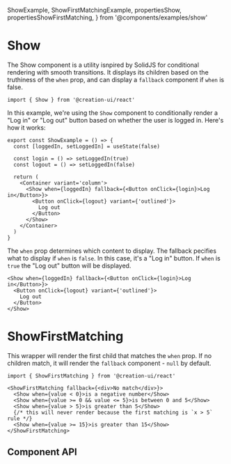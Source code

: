   ShowExample,
  ShowFirstMatchingExample,
  propertiesShow,
  propertiesShowFirstMatching,
} from '@components/examples/show'

# Show

The Show component is a utility isnpired by SolidJS for conditional rendering with smooth transitions. It displays its children based on the truthiness of the `when` prop, and can display a `fallback` component if `when` is false.

```tsx copy
import { Show } from '@creation-ui/react'
```

In this example, we're using the `Show` component to conditionally render a "Log in" or "Log out" button based on whether the user is logged in.
Here's how it works:

```tsx
export const ShowExample = () => {
  const [loggedIn, setLoggedIn] = useState(false)

  const login = () => setLoggedIn(true)
  const logout = () => setLoggedIn(false)

  return (
    <Container variant='column'>
      <Show when={loggedIn} fallback={<Button onClick={login}>Log in</Button>}>
        <Button onClick={logout} variant={'outlined'}>
          Log out
        </Button>
      </Show>
    </Container>
  )
}
```

<ShowExample />

The `when` prop determines which content to display. The fallback pecifies what to display if `when` is `false`. In this case, it's a "Log in" button. If `when` is `true` the "Log out" button will be displayed.

```tsx copy
<Show when={loggedIn} fallback={<Button onClick={login}>Log in</Button>}>
  <Button onClick={logout} variant={'outlined'}>
    Log out
  </Button>
</Show>
```

# ShowFirstMatching

This wrapper will render the first child that matches the `when` prop. If no children match, it will render the `fallback` component - `null` by default.

```tsx copy
import { ShowFirstMatching } from '@creation-ui/react'
```

<ShowFirstMatchingExample />

```tsx copy
<ShowFirstMatching fallback={<div>No match</div>}>
  <Show when={value < 0}>is a negative number</Show>
  <Show when={value >= 0 && value <= 5}>is between 0 and 5</Show>
  <Show when={value > 5}>is greater than 5</Show>
  {/* this will never render because the first matching is `x > 5` rule */}
  <Show when={value >= 15}>is greater than 15</Show>
</ShowFirstMatching>
```

## Component API

<PropsTable
  properties={propertiesShow}
  name='Show'
  description='Component props'
/>

<PropsTable
  properties={propertiesShowFirstMatching}
  name='ShowFirstMatching'
  description='Parent component props'
/>
